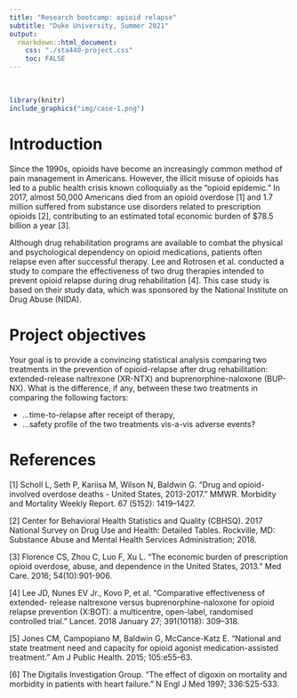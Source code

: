 ---
title: "Research bootcamp: opioid relapse"
subtitle: "Duke University, Summer 2021"
output:
  rmarkdown::html_document:
    css: "./sta440-project.css"
    toc: FALSE
---
<br>

```{r, out.width = "350%", eval=TRUE, echo=FALSE, warning = F, message = F}
library(knitr)
include_graphics("img/case-1.png")
```

# Introduction

Since the 1990s, opioids have become an increasingly common method of pain 
management in Americans. However, the illicit misuse of opioids has led to a
public health crisis known colloquially as the "opioid epidemic." In 2017, 
almost 50,000 Americans died from an opioid overdose [1] and 1.7 million 
suffered from substance use disorders related to prescription opioids [2], 
contributing to an estimated total economic burden of $78.5 billion a year [3].

Although drug rehabilitation programs are available to combat the physical and
psychological dependency on opioid medications, patients often relapse even
after successful therapy. Lee and Rotrosen et al. conducted a study to compare
the effectiveness of two drug therapies intended to prevent opioid relapse 
during drug rehabilitation [4]. This case study is based on their study data,
which was sponsored by the National Institute on Drug Abuse (NIDA). 

# Project objectives

Your goal is to provide a convincing statistical analysis comparing two
treatments in the prevention of opioid-relapse after drug rehabilitation:
extended-release naltrexone (XR-NTX) and buprenorphine-naloxone (BUP-NX). What 
is the difference, if any, between these two treatments in comparing the
following factors:

- ...time-to-relapse after receipt of therapy,
- ...safety profile of the two treatments vis-a-vis adverse events?

# References

[1] Scholl L, Seth P, Kariisa M, Wilson N, Baldwin G. "Drug and
opioid-involved overdose deaths - United States, 2013-2017." MMWR. Morbidity 
and Mortality Weekly Report. 67 (5152): 1419–1427.

[2] Center for Behavioral Health Statistics and Quality (CBHSQ). 2017 National 
Survey on Drug Use and Health: Detailed Tables. Rockville, MD: Substance Abuse 
and Mental Health Services Administration; 2018.

[3] Florence CS, Zhou C, Luo F, Xu L. "The economic burden of prescription 
opioid overdose, abuse, and dependence in the United States, 2013." Med Care.
2016; 54(10):901-906. 

[4] Lee JD, Nunes EV Jr., Kovo P, et al. "Comparative effectiveness of extended-
release naltrexone versus buprenorphine-naloxone for opioid relapse prevention 
(X:BOT): a multicentre, open-label, randomised controlled trial." Lancet. 2018 
January 27; 391(10118): 309–318. 

[5] Jones CM, Campopiano M, Baldwin G, McCance-Katz E. "National and state 
treatment need and capacity for opioid agonist medication-assisted treatment." 
Am J Public Health. 2015; 105:e55–63.

[6] The Digitalis Investigation Group. "The effect of digoxin on mortality and
morbidity in patients with heart failure." N Engl J Med 1997; 336:525-533.